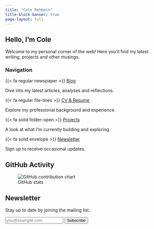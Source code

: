 ```yaml
---
title: "Cole Rehbein"
title-block-banner: true
page-layout: full
---
```


::: {.hero}
# Hello, I'm Cole
Welcome to my personal corner of the web! Here you'll find my latest writing, projects and other musings.
:::

### Navigation

::: {#navcards .card-columns}
::: {.card}
{{< fa regular newspaper >}} [Blog](/blog)

Dive into my latest articles, analyses and reflections.
:::

::: {.card}
{{< fa regular file-lines >}} [CV & Resume](/cv)

Explore my professional background and experience.
:::

::: {.card}
{{< fa solid folder-open >}} [Projects](/projects)

A look at what I'm currently building and exploring.
:::

::: {.card}
{{< fa solid envelope >}} [Newsletter](#newsletter)

Sign up to receive occasional updates.
:::
:::

## GitHub Activity

![GitHub stats](https://ghchart.rshah.org/colerehbein){alt="GitHub contribution chart"}

## Newsletter {#newsletter}

Stay up to date by joining the mailing list.

<form action="https://example.com" method="post" class="mb-5">
  <input type="email" name="email" placeholder="you@example.com" required class="form-control mb-2">
  <button type="submit" class="btn btn-primary">Subscribe</button>
</form>

